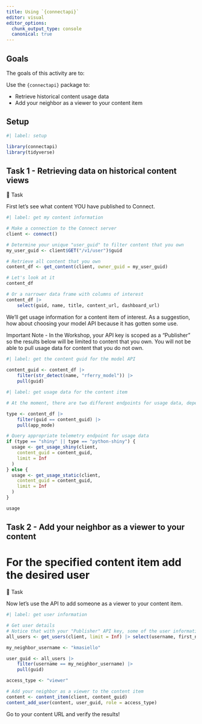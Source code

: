 ```yaml
---
title: Using `{connectapi}` 
editor: visual
editor_options: 
  chunk_output_type: console
  canonical: true
---
```


## Goals

The goals of this activity are to:

Use the `{connectapi}` package to:

-   Retrieve historical content usage data
-   Add your neighbor as a viewer to your content item

## Setup

```r
#| label: setup

library(connectapi)
library(tidyverse)

```

## Task 1 - Retrieving data on historical content views

🔄 Task

First let's see what content YOU have published to Connect.

```r
#| label: get my content information

# Make a connection to the Connect server
client <- connect()

# Determine your unique "user_guid" to filter content that you own
my_user_guid <- client$GET("/v1/user")$guid

# Retrieve all content that you own 
content_df <- get_content(client, owner_guid = my_user_guid)

# Let's look at it
content_df 

# Or a narrower data frame with columns of interest
content_df |> 
    select(guid, name, title, content_url, dashboard_url)
```

We'll get usage information for a content item of interest. As a suggestion, how about choosing your model API because it has gotten some use.

Important Note - In the Workshop, your API key is scoped as a "Publisher" so the results below will be limited to content that you own. You will not be able to pull usage data for content that you do not own.

```r
#| label: get the content guid for the model API
 
content_guid <- content_df |> 
    filter(str_detect(name, "rferry_model")) |> 
    pull(guid)

```

```r
#| label: get usage data for the content item

# At the moment, there are two different endpoints for usage data, depending on if the content is Shiny (R/Python) or not. We'll determine which endpoint to use based on the `app_mode` field in the content information. If you are using the guid for your API, the type will be "api" (aka "non-shiny")

type <- content_df |> 
    filter(guid == content_guid) |> 
    pull(app_mode)

# Query appropriate telemetry endpoint for usage data
if (type == "shiny" || type == "python-shiny") {
  usage <- get_usage_shiny(client,
    content_guid = content_guid,
    limit = Inf
  ) 
} else {
  usage <- get_usage_static(client,
    content_guid = content_guid,
    limit = Inf
  ) 
}

usage

```

## Task 2 - Add your neighbor as a viewer to your content

# For the specified content item add the desired user

🔄 Task

Now let's use the API to add someone as a viewer to your content item.

```r
#| label: get user information

# Get user details
# Notice that with your "Publisher" API key, some of the user information is not visible to you 
all_users <- get_users(client, limit = Inf) |> select(username, first_name, last_name, guid)

my_neighbor_username <- "kmasiello"

user_guid <- all_users |> 
    filter(username == my_neighbor_username) |> 
    pull(guid)

access_type <- "viewer"

# Add your neighbor as a viewer to the content item
content <- content_item(client, content_guid)
content_add_user(content, user_guid, role = access_type)
```

Go to your content URL and verify the results!

